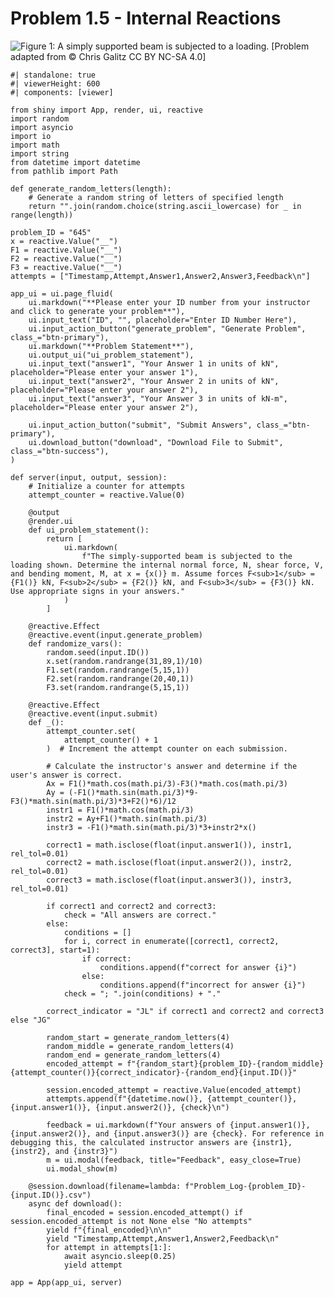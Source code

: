 # Problem 1.5 - Internal Reactions {.unnumbered}

![Figure 1: A simply supported beam is subjected to a loading.](images/645.png){fig-alt="Picture with a simply supported beam subjected to a loading. The beam is of legth 12 m with a pin at the left end and a roller at the right end. A force, F1, is applied 3 m from the left end diagonally towards the top left at an angle of 60 degrees above the horizontal. A force, F2, is applied downward a distance of 6 m from the left end. A force, F3, is applied 9 m from the left end diagonally towards the top right at an angle of 60 degrees above the horizontal."}
\[Problem adapted from © Chris Galitz CC BY NC-SA 4.0\]
```shinylive-python
#| standalone: true
#| viewerHeight: 600
#| components: [viewer]

from shiny import App, render, ui, reactive
import random
import asyncio
import io
import math
import string
from datetime import datetime
from pathlib import Path

def generate_random_letters(length):
    # Generate a random string of letters of specified length
    return "".join(random.choice(string.ascii_lowercase) for _ in range(length))

problem_ID = "645"
x = reactive.Value("__")
F1 = reactive.Value("__")
F2 = reactive.Value("__")
F3 = reactive.Value("__")
attempts = ["Timestamp,Attempt,Answer1,Answer2,Answer3,Feedback\n"]

app_ui = ui.page_fluid(
    ui.markdown("**Please enter your ID number from your instructor and click to generate your problem**"),
    ui.input_text("ID", "", placeholder="Enter ID Number Here"),
    ui.input_action_button("generate_problem", "Generate Problem", class_="btn-primary"),
    ui.markdown("**Problem Statement**"),
    ui.output_ui("ui_problem_statement"),
    ui.input_text("answer1", "Your Answer 1 in units of kN", placeholder="Please enter your answer 1"),
    ui.input_text("answer2", "Your Answer 2 in units of kN", placeholder="Please enter your answer 2"),
    ui.input_text("answer3", "Your Answer 3 in units of kN-m", placeholder="Please enter your answer 2"),

    ui.input_action_button("submit", "Submit Answers", class_="btn-primary"),
    ui.download_button("download", "Download File to Submit", class_="btn-success"),
)

def server(input, output, session):
    # Initialize a counter for attempts
    attempt_counter = reactive.Value(0)

    @output
    @render.ui
    def ui_problem_statement():
        return [
            ui.markdown(
                f"The simply-supported beam is subjected to the loading shown. Determine the internal normal force, N, shear force, V, and bending moment, M, at x = {x()} m. Assume forces F<sub>1</sub> = {F1()} kN, F<sub>2</sub> = {F2()} kN, and F<sub>3</sub> = {F3()} kN. Use appropriate signs in your answers."
            )
        ]

    @reactive.Effect
    @reactive.event(input.generate_problem)
    def randomize_vars():
        random.seed(input.ID())
        x.set(random.randrange(31,89,1)/10)
        F1.set(random.randrange(5,15,1))
        F2.set(random.randrange(20,40,1))
        F3.set(random.randrange(5,15,1))
        
    @reactive.Effect
    @reactive.event(input.submit)
    def _():
        attempt_counter.set(
            attempt_counter() + 1
        )  # Increment the attempt counter on each submission.

        # Calculate the instructor's answer and determine if the user's answer is correct.
        Ax = F1()*math.cos(math.pi/3)-F3()*math.cos(math.pi/3)
        Ay = (-F1()*math.sin(math.pi/3)*9-F3()*math.sin(math.pi/3)*3+F2()*6)/12
        instr1 = F1()*math.cos(math.pi/3)
        instr2 = Ay+F1()*math.sin(math.pi/3)
        instr3 = -F1()*math.sin(math.pi/3)*3+instr2*x()

        correct1 = math.isclose(float(input.answer1()), instr1, rel_tol=0.01)
        correct2 = math.isclose(float(input.answer2()), instr2, rel_tol=0.01)
        correct3 = math.isclose(float(input.answer3()), instr3, rel_tol=0.01)

        if correct1 and correct2 and correct3:
            check = "All answers are correct."
        else:
            conditions = []
            for i, correct in enumerate([correct1, correct2, correct3], start=1):
                if correct:
                    conditions.append(f"correct for answer {i}")
                else:
                    conditions.append(f"incorrect for answer {i}")
            check = "; ".join(conditions) + "."
        
        correct_indicator = "JL" if correct1 and correct2 and correct3 else "JG"

        random_start = generate_random_letters(4)
        random_middle = generate_random_letters(4)
        random_end = generate_random_letters(4)
        encoded_attempt = f"{random_start}{problem_ID}-{random_middle}{attempt_counter()}{correct_indicator}-{random_end}{input.ID()}"

        session.encoded_attempt = reactive.Value(encoded_attempt)
        attempts.append(f"{datetime.now()}, {attempt_counter()}, {input.answer1()}, {input.answer2()}, {check}\n")

        feedback = ui.markdown(f"Your answers of {input.answer1()}, {input.answer2()}, and {input.answer3()} are {check}. For reference in debugging this, the calculated instructor answers are {instr1}, {instr2}, and {instr3}")
        m = ui.modal(feedback, title="Feedback", easy_close=True)
        ui.modal_show(m)

    @session.download(filename=lambda: f"Problem_Log-{problem_ID}-{input.ID()}.csv")
    async def download():
        final_encoded = session.encoded_attempt() if session.encoded_attempt is not None else "No attempts"
        yield f"{final_encoded}\n\n"
        yield "Timestamp,Attempt,Answer1,Answer2,Feedback\n"
        for attempt in attempts[1:]:
            await asyncio.sleep(0.25)
            yield attempt

app = App(app_ui, server)
```
